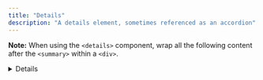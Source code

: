 ```yaml
---
title: "Details"
description: "A details element, sometimes referenced as an accordion"
---
```

**Note:** When using the `<details>` component, wrap all the following content after the `<summary>` within a `<div>`.

<CodeComponent lineWrap>
<Details />
</CodeComponent>